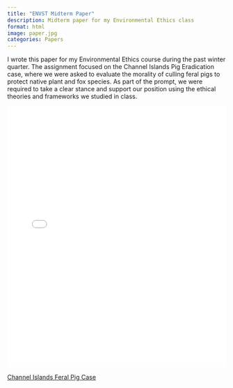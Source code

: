 ```yaml
---
title: "ENVST Midterm Paper"
description: Midterm paper for my Environmental Ethics class
format: html
image: paper.jpg
categories: Papers
---
```


I wrote this paper for my Environmental Ethics course during the past winter quarter. The assignment focused on the Channel Islands Pig Eradication case, where we were asked to evaluate the morality of culling feral pigs to protect native plant and fox species. As part of the prompt, we were required to take a clear stance and support our position using the ethical theories and frameworks we studied in class.


<iframe src="media/ES70.pdf" width="100%" height="600px" style="border: none;"></iframe>

<a href="https://www.nps.gov/chis/learn/nature/restoring-santa-cruz-island.htm" target="_blank" class="button">Channel Islands Feral Pig Case</a>
